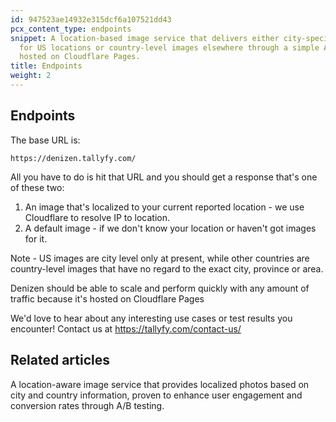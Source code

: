 ```yaml
---
id: 947523ae14932e315dcf6a107521dd43
pcx_content_type: endpoints
snippet: A location-based image service that delivers either city-specific photos
  for US locations or country-level images elsewhere through a simple API endpoint
  hosted on Cloudflare Pages.
title: Endpoints
weight: 2
---
```


## Endpoints

The base URL is:

`https://denizen.tallyfy.com/`

All you have to do is hit that URL and you should get a response that's one of these two:

1. An image that's localized to your current reported location - we use Cloudflare to resolve IP to location.
2. A default image - if we don't know your location or haven't got images for it.

Note - US images are city level only at present, while other countries are country-level images that have no regard to the exact city, province or area.

Denizen should be able to scale and perform quickly with any amount of traffic because it's hosted on Cloudflare Pages

We'd love to hear about any interesting use cases or test results you encounter! Contact us at https://tallyfy.com/contact-us/


## Related articles
<CardGrid>
<LinkTitleCard header="<b>Overview</b>" href="/products/denizen/" > A location-aware image service that provides localized photos based on city and country information, proven to enhance user engagement and conversion rates through A/B testing. </LinkTitleCard>
</CardGrid>
